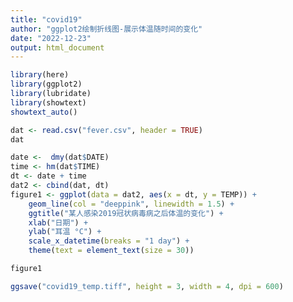```yaml
---
title: "covid19"
author: "ggplot2绘制折线图-展示体温随时间的变化"
date: "2022-12-23"
output: html_document
---
```


```R
library(here)
library(ggplot2)
library(lubridate)
library(showtext)
showtext_auto()

dat <- read.csv("fever.csv", header = TRUE)
dat
```

```R
date <-  dmy(dat$DATE)
time <- hm(dat$TIME)
dt <- date + time
dat2 <- cbind(dat, dt)
figure1 <- ggplot(data = dat2, aes(x = dt, y = TEMP)) + 
    geom_line(col = "deeppink", linewidth = 1.5) + 
    ggtitle("某人感染2019冠状病毒病之后体温的变化") + 
    xlab("日期") + 
    ylab("耳温 °C") + 
    scale_x_datetime(breaks = "1 day") + 
    theme(text = element_text(size = 30)) 

figure1

ggsave("covid19_temp.tiff", height = 3, width = 4, dpi = 600)
```

